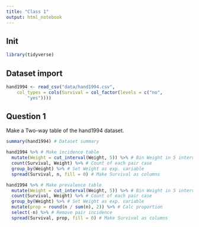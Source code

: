 ```yaml
---
title: "Class 1"
output: html_notebook
---
```


## Init

```r
library(tidyverse)

```

## Dataset import

```r
hand1994 <- read_csv("data/hand1994.csv", 
    col_types = cols(Survival = col_factor(levels = c("no", 
        "yes"))))
```

## Question 1

Make a Two-way table of the hand1994 dataset.

```r
summary(hand1994) # Dataset summary
```

```r
hand1994 %>% # Make incidence table
  mutate(Weight = cut_interval(Weight, 5)) %>% # Bin Weight in 5 intervals
  count(Survival, Weight) %>% # Count of each pair case
  group_by(Weight) %>% # Set Weight as exp. variable
  spread(Survival, n, fill = 0) # Make Survival as columns
```

```r
hand1994 %>% # Make prevalence table
  mutate(Weight = cut_interval(Weight, 5)) %>% # Bin Weight in 5 intervals
  count(Survival, Weight) %>% # Count of each pair case
  group_by(Weight) %>% # Set Weight as exp. variable
  mutate(prop = round(n / sum(n), 2)) %>% # Calc proportion
  select(-n) %>% # Remove pair incidence
  spread(Survival, prop, fill = 0) # Make Survival as columns
```
